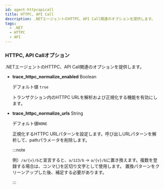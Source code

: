 ```yaml
---
id: agent-httpcapicall
title: HTTPC, API Call
description: .NETエージェントのHTTPC、API Call関連のオプションを提供します。
tags:
  - .NET
  - HTTPC
  - API
---
```


### HTTPC, API Callオプション

.NETエージェントのHTTPC、API Call関連のオプションを提供します。

- **trace_httpc_normalize_enabled** <span class='type'>Boolean</span>

  デフォルト値 `true`

  トランザクション内のHTTPC URLを解析および正規化する機能を有効にします。

- **trace_httpc_normalize_urls** <span class='type'>String</span>

  デフォルト値`NONE`

  正規化するHTTPC URLパターンを設定します。呼び出しURLパターンを解析して、pathパラメータを削除します。

  :::note

  例）`/a/{v}/b`と宣言すると、`a/123/b` → `a/{v}/b`に置き換えます。複数を登録する場合は、コンマ(,)を区切り文字として使用します。 置換パターンをクリーンアップした後、補足する必要があります。

  :::
